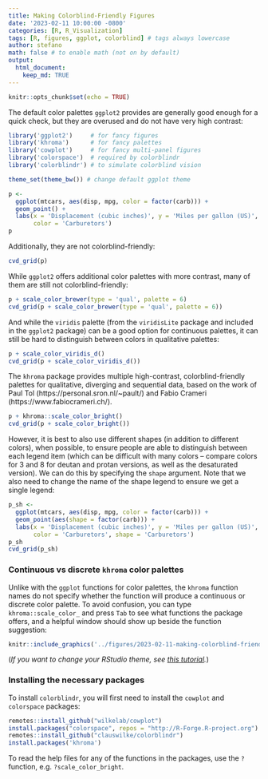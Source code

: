 ```yaml
---
title: Making Colorblind-Friendly Figures
date: '2023-02-11 10:00:00 -0800'
categories: [R, R_Visualization]
tags: [R, figures, ggplot, colorblind] # tags always lowercase
author: stefano
math: false # to enable math (not on by default)
output: 
  html_document:
    keep_md: TRUE
---
```


<!-- https://chirpy.cotes.page/posts/write-a-new-post/ -->

```r
knitr::opts_chunk$set(echo = TRUE)
```

The default color palettes `ggplot2` provides are generally good enough for a quick check, but they are overused and do not have very high contrast:

```r
library('ggplot2')     # for fancy figures
library('khroma')      # for fancy palettes
library('cowplot')     # for fancy multi-panel figures
library('colorspace')  # required by colorblindr
library('colorblindr') # to simulate colorblind vision

theme_set(theme_bw()) # change default ggplot theme

p <-
  ggplot(mtcars, aes(disp, mpg, color = factor(carb))) +
  geom_point() +
  labs(x = 'Displacement (cubic inches)', y = 'Miles per gallon (US)',
       color = 'Carburetors')
p
```

Additionally, they are not colorblind-friendly:

```r
cvd_grid(p)
```

While `ggplot2` offers additional color palettes with more contrast, many of them are still not colorblind-friendly:

```r
p + scale_color_brewer(type = 'qual', palette = 6)
cvd_grid(p + scale_color_brewer(type = 'qual', palette = 6))
```

And while the `viridis` palette (from the `viridisLite` package and included in the `ggplot2` package) can be a good option for continuous palettes, it can still be hard to distinguish between colors in qualitative palettes:

```r
p + scale_color_viridis_d()
cvd_grid(p + scale_color_viridis_d())
```

The `khroma` package provides multiple high-contrast, colorblind-friendly palettes for qualitative, diverging and sequential data, based on the work of Paul Tol (https://personal.sron.nl/~pault/) and Fabio Crameri (https://www.fabiocrameri.ch/).

```r
p + khroma::scale_color_bright()
cvd_grid(p + scale_color_bright())
```

However, it is best to also use different shapes (in addition to different colors), when possible, to ensure people are able to distinguish between each legend item (which can be difficult with many colors -- compare colors for 3 and 8 for deutan and protan versions, as well as the desaturated version). We can do this by specifying the `shape` argument. Note that we also need to change the name of the shape legend to ensure we get a single legend:

```r
p_sh <-
  ggplot(mtcars, aes(disp, mpg, color = factor(carb))) +
  geom_point(aes(shape = factor(carb))) +
  labs(x = 'Displacement (cubic inches)', y = 'Miles per gallon (US)',
       color = 'Carburetors', shape = 'Carburetors')
p_sh
cvd_grid(p_sh)
```

### Continuous vs discrete `khroma` color palettes

Unlike with the `ggplot` functions for color palettes, the `khroma` function names do not specify whether the function will produce a continuous or discrete color palette. To avoid confusion, you can type `khroma::scale_color_` and press `Tab` to see what functions the package offers, and a helpful window should show up beside the function suggestion:

```r
knitr::include_graphics('../figures/2023-02-11-making-colorblind-friendly-figures_files/figure-html/khroma-function-help.png')
```

(*If you want to change your RStudio theme, see [this tutorial](https://csc-ubc-okanagan.github.io/R-Python-Blog/posts/changing-rstudio-theme/).*)

### Installing the necessary packages

To install `colorblindr`, you will first need to install the `cowplot` and `colorspace` packages:

```r
remotes::install_github("wilkelab/cowplot")
install.packages("colorspace", repos = "http://R-Forge.R-project.org")
remotes::install_github("clauswilke/colorblindr")
install.packages('khroma')
```

To read the help files for any of the functions in the packages, use the `?` function, e.g. `?scale_color_bright`.
